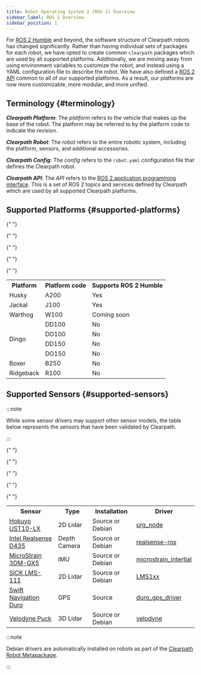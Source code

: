 ```yaml
---
title: Robot Operating System 2 (ROS 2) Overview
sidebar_label: ROS 2 Overview
sidebar_position: 1
---
```


For [ROS 2 Humble](https://docs.ros.org/en/humble/index.html) and beyond, the software structure of Clearpath robots has changed significantly. Rather than having individual sets of packages for each
robot, we have opted to create common `clearpath` packages which are used by all supported platforms. Additionally, we are moving away from using environment variables
to customize the robot, and instead using a YAML configuration file to describe the robot. We have also defined a [ROS 2 API](api/overview) common to all of our supported platforms. As a result,
our platforms are now more customizable, more modular, and more unified.

## Terminology {#terminology}

**_Clearpath Platform_**: The _platform_ refers to the vehicle that makes up the base of the robot. The platform may be referred to by
the platform code to indicate the revision.

**_Clearpath Robot_**: The _robot_ refers to the entire robotic system, including the platform, sensors, and additional accessories.

**_Clearpath Config_**: The _config_ refers to the `robot.yaml` configuration file that defines the Clearpath robot.

**_Clearpath API_**: The _API_ refers to the [ROS 2 application programming interface](api/overview). This is a set of ROS 2 topics and services defined
by Clearpath which are used by all supported Clearpath platforms.

## Supported Platforms {#supported-platforms}

<table>
  <tr>
    <th>Platform</th>
    <th>Platform code</th>
    <th>Supports ROS 2 Humble</th>
  </tr>

{" "}

<tr>
  <td>Husky</td>
  <td>A200</td>
  <td>Yes</td>
</tr>

{" "}

<tr>
  <td>Jackal</td>
  <td>J100</td>
  <td>Yes</td>
</tr>

{" "}

<tr>
  <td>Warthog</td>
  <td>W100</td>
  <td>Coming soon</td>
</tr>

{" "}

<tr>
  <td rowspan="5">Dingo</td>
</tr>
<tr>
  <td>DD100</td>
  <td>No</td>
</tr>
<tr>
  <td>DO100</td>
  <td>No</td>
</tr>
<tr>
  <td>DD150</td>
  <td>No</td>
</tr>
<tr>
  <td>DO150</td>
  <td>No</td>
</tr>

{" "}

<tr>
  <td>Boxer</td>
  <td>B250</td>
  <td>No</td>
</tr>

  <tr>
    <td>Ridgeback</td>
    <td>R100</td>
    <td>No</td>
  </tr>
</table>

## Supported Sensors {#supported-sensors}

:::note

While some sensor drivers may support other sensor models, the table below represents the
sensors that have been validated by Clearpath.

:::

<table>
  <tr>
    <th>Sensor</th>
    <th>Type</th>
    <th>Installation</th>
    <th>Driver</th>
  </tr>

{" "}

<tr>
  <td>
    <a href="../robots/accessories/sensors/lidar_2d/hokuyo_ust10_lx">Hokuyo UST10-LX</a>
  </td>
  <td>2D Lidar</td>
  <td>Source or Debian</td>
  <td>
    <a href="https://github.com/ros-drivers/urg_node">urg_node</a>
  </td>
</tr>

{" "}

<tr>
  <td>
    <a href="../robots/accessories/sensors/cameras/realsense_d435">Intel Realsense D435</a>
  </td>
  <td>Depth Camera</td>
  <td>Source or Debian</td>
  <td>
    <a href="https://github.com/IntelRealSense/realsense-ros/tree/ros2-development">realsense-ros</a>
  </td>
</tr>

{" "}

<tr>
  <td>
    <a href="../robots/accessories/sensors/imu/microstrain_3dm_gx5">MicroStrain 3DM-GX5</a>
  </td>
  <td>IMU</td>
  <td>Source or Debian</td>
  <td>
    <a href="https://github.com/LORD-MicroStrain/microstrain_inertial/tree/ros2">microstrain_intertial</a>
  </td>
</tr>

{" "}

<tr>
  <td>
    <a href="../robots/accessories/sensors/lidar_2d/sick_lms111">SICK LMS-111</a>
  </td>
  <td>2D Lidar</td>
  <td>Source or Debian</td>
  <td>
    <a href="https://github.com/clearpathrobotics/LMS1xx">LMS1xx</a>
  </td>
</tr>

{" "}

<tr>
  <td>
    <a href="../robots/accessories/sensors/gps/swift_navigation_duro">Swift Navigation Duro</a>
  </td>
  <td>GPS</td>
  <td>Source</td>
  <td>
    <a href="https://github.com/szenergy/duro_gps_driver/tree/ros2-humble">duro_gps_driver</a>
  </td>
</tr>

  <tr>
    <td><a href="../robots/accessories/sensors/lidar_3d/velodyne_puck">Velodyne Puck</a></td>
    <td>3D Lidar</td>
    <td>Source or Debian</td>
    <td><a href="https://github.com/ros-drivers/velodyne/tree/ros2">velodyne</a></td>
  </tr>
</table>

:::note

Debian drivers are automatically installed on robots as part of the [Clearpath Robot Metapackage](../ros/installation/robot.mdx#clearpath-robot-metapackage).

:::
